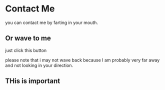 

# Contact Me

you can contact me by farting in your mouth.



## Or wave to me 

just click this button 

<Wave/>

please note that i may not wave back because I am probably very far away and not looking in your direction. 

<div style={{ background:'red' }}>

## THis is important

</div>

<style>

</style>